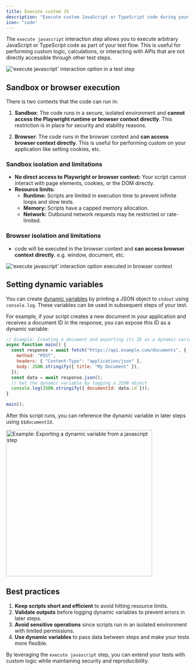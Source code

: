 ```yaml
---
title: Execute custom JS
description: "Execute custom JavaScript or TypeScript code during your test flow."
icon: "code"
---
```


The `execute javascript` interaction step allows you to execute arbitrary JavaScript or TypeScript code as part of your test flow. 
This is useful for performing custom logic, calculations, or interacting with APIs that are not directly accessible through other test steps.

<Frame caption="'execute javascript' interaction option in a test step, 05/2025">
  <img
    src="/images/advanced/execute-js.png"
    alt="'execute javascript' interaction option in a test step"
  />
</Frame>

## Sandbox or browser execution

There is two contexts that the code can run in:

1. **Sandbox**: The code runs in a secure, isolated environment and **cannot access
the Playwright runtime or browser context directly**. This restriction is in
place for security and stability reasons.

2. **Browser**: The code runs in the browser context and **can access
 browser context directly**. This is useful for performing custom on your application like setting cookies, etc.

### Sandbox isolation and limitations

- **No direct access to Playwright or browser context:** Your script cannot interact with page elements, cookies, or the DOM directly.
- **Resource limits:**
  - **Runtime:** Scripts are limited in execution time to prevent infinite loops and slow tests.
  - **Memory:** Scripts have a capped memory allocation.
  - **Network:** Outbound network requests may be restricted or rate-limited.

### Browser isolation and limitations

- code will be executed in the browser context and **can access
 browser context directly**. e.g. window, document, etc.


<Frame caption="'execute javascript' interaction option executed in browser context, 07/2025">
  <img
    src="/images/advanced/js-step-browser.png"
    alt="'execute javascript' interaction option executed in browser context"
  />
</Frame>

## Setting dynamic variables

You can create [dynamic variables](/advanced/variables) by printing a JSON object to `stdout` using `console.log`. These variables can be used in subsequent steps of your test.

For example, if your script creates a new document in your application and receives a document ID in the response, you can expose this ID as a dynamic variable:

```js
// Example: Creating a document and exporting its ID as a dynamic variable
async function main() {
  const response = await fetch("https://api.example.com/documents", {
    method: "POST",
    headers: { "Content-Type": "application/json" },
    body: JSON.stringify({ title: "My Document" }),
  });
  const data = await response.json();
  // Set the dynamic variable by logging a JSON object
  console.log(JSON.stringify({ documentId: data.id }));
}

main();
```

After this script runs, you can reference the dynamic variable in later steps using `$$documentId`.

<Frame caption="Example: Exporting a dynamic variable from a JavaScript step">
  <img
    src="/images/advanced/js-step-navigate.png"
    alt="Example: Exporting a dynamic variable from a javascript step"
    width="400"
  />
</Frame>

## Best practices

1. **Keep scripts short and efficient** to avoid hitting resource limits.
2. **Validate outputs** before logging dynamic variables to prevent errors in later steps.
3. **Avoid sensitive operations** since scripts run in an isolated environment with limited permissions.
4. **Use dynamic variables** to pass data between steps and make your tests more flexible.

By leveraging the `execute javascript` step, you can extend your tests with custom logic while maintaining security and reproducibility.
